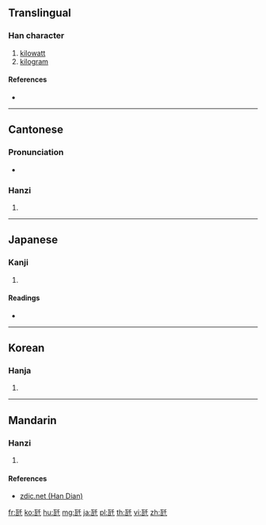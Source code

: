 ==Translingual==

===Han character===
{{Han char|rn=98|rad=瓦|as=03|sn=8|four=|canj=MNHJ|ids=⿺瓦千}}

# [[kilowatt]]
# [[kilogram]]

====References====
* {{Han ref|kx=0748.081|dkj=21450|dj=1156.140|hdz=21422.050|uh=74E9|ud=29929|bh=A260|bd=41568}}

----

==Cantonese==

===Pronunciation===
* {{IPA|/tsʰiːn˥/|lang=yue}}

===Hanzi===
{{yue-hanzi|jyut=[[cin1]], [[ngaa5]]|y=chin1, nga5}}

# {{defn|lang=yue|sort=瓦03}}

----

==Japanese==

===Kanji===
{{ja-kanji|grade=|rs=瓦03}}

# {{defn|lang=ja|sort=瓦03}}

====Readings====
* {{ja-readings|on=|kun=[[キログラム]] (kiroguramu)|nanori=}}

----

==Korean==

===Hanja===
{{ko-hanja|hangeul=천|eumhun=|rv=cheon|mr=ch'ŏn|y=chen}}

# {{defn|lang=ko|sort=瓦03}}

----

==Mandarin==

===Hanzi===
{{cmn-hanzi|pin=[[qiānwǎ]] ([[qian1]] [[wa3]]), [[qiánwǎ]] ([[qian2]] [[wa3]])|wg=ch'ien<sup>1</sup>wa<sup>3</sup>}}

# {{defn|lang=cmn|sort=瓦03}}

====References====
* [http://www.zdic.net/zd/zi/ZdicE7Zdic93ZdicA9.htm zdic.net (Han Dian)]

[[fr:瓩]]
[[ko:瓩]]
[[hu:瓩]]
[[mg:瓩]]
[[ja:瓩]]
[[pl:瓩]]
[[th:瓩]]
[[vi:瓩]]
[[zh:瓩]]